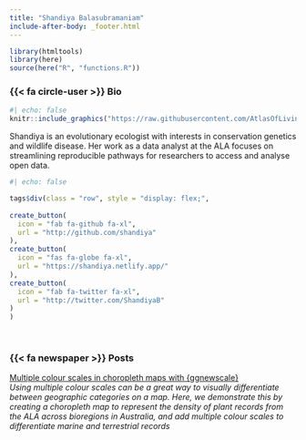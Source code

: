 ```yaml
---
title: "Shandiya Balasubramaniam"
include-after-body: _footer.html
---
```


```r
library(htmltools)
library(here)
source(here("R", "functions.R"))
```

### {{< fa circle-user >}} Bio 

:::{.bio-column-right}

```r
#| echo: false
knitr::include_graphics("https://raw.githubusercontent.com/AtlasOfLivingAustralia/ala-labs/main/images/people/shandiya.png")
```
:::

:::{.bio-column-left}
Shandiya is an evolutionary ecologist with interests in conservation genetics and wildlife disease. Her work as a data analyst at the ALA focuses on streamlining reproducible pathways for researchers to access and analyse open data. 

```r
#| echo: false

tags$div(class = "row", style = "display: flex;",
         
create_button(
  icon = "fab fa-github fa-xl",
  url = "http://github.com/shandiya"
),
create_button(
  icon = "fas fa-globe fa-xl",
  url = "https://shandiya.netlify.app/"
),
create_button(
  icon = "fab fa-twitter fa-xl",
  url = "http://twitter.com/ShandiyaB"
)
)
```
<br>
:::



### {{< fa newspaper >}} Posts 

[Multiple colour scales in choropleth maps with {ggnewscale}](https://labs.ala.org.au/posts/2022-05-23-ggnewscale/post.html)<br>
*Using multiple colour scales can be a great way to visually differentiate between geographic categories on a map. Here, we demonstrate this by creating a choropleth map to represent the density of plant records from the ALA across bioregions in Australia, and add multiple colour scales to differentiate marine and terrestrial records*


